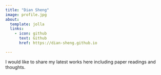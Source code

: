 ```yaml
---
title: "Dian Sheng"
image: profile.jpg
about:
  template: jolla
  links:
    - icon: github
      text: Github
      href: https://dian-sheng.github.io

---
```


I would like to share my latest works here including paper readings and thoughts.